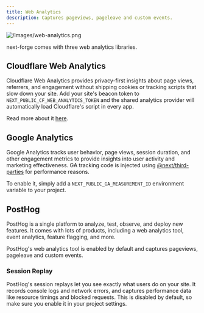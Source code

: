 ```yaml
---
title: Web Analytics
description: Captures pageviews, pageleave and custom events.
---
```


![/images/web-analytics.png](/images/web-analytics.png)

next-forge comes with three web analytics libraries.

## Cloudflare Web Analytics

Cloudflare Web Analytics provides privacy-first insights about page views, referrers, and engagement without shipping cookies or tracking scripts that slow down your site. Add your site's beacon token to `NEXT_PUBLIC_CF_WEB_ANALYTICS_TOKEN` and the shared analytics provider will automatically load Cloudflare's script in every app.

Read more about it [here](https://developers.cloudflare.com/analytics/web-analytics/get-started/).

## Google Analytics

Google Analytics tracks user behavior, page views, session duration, and other engagement metrics to provide insights into user activity and marketing effectiveness. GA tracking code is injected using [@next/third-parties](https://nextjs.org/docs/app/building-your-application/optimizing/third-party-libraries#google-analytics) for performance reasons.

To enable it, simply add a `NEXT_PUBLIC_GA_MEASUREMENT_ID` environment variable to your project.

## PostHog

PostHog is a single platform to analyze, test, observe, and deploy new features. It comes with lots of products, including a web analytics tool, event analytics, feature flagging, and more.

PostHog's web analytics tool is enabled by default and captures pageviews, pageleave and custom events.

### Session Replay

PostHog's session replays let you see exactly what users do on your site. It records console logs and network errors, and captures performance data like resource timings and blocked requests. This is disabled by default, so make sure you enable it in your project settings.
